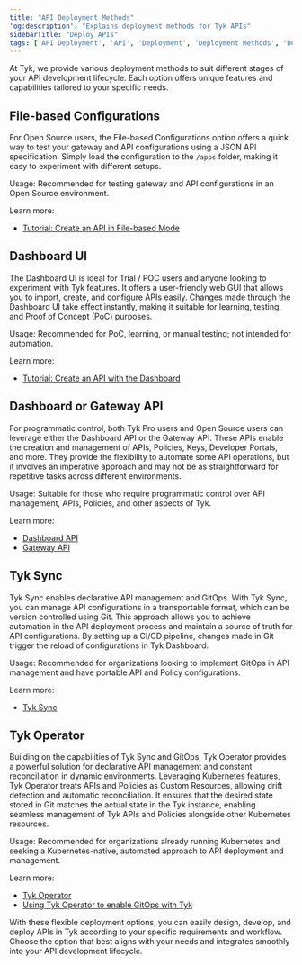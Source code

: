 ```yaml
---
title: "API Deployment Methods"
'og:description': "Explains deployment methods for Tyk APIs"
sidebarTitle: "Deploy APIs"
tags: ['API Deployment', 'API', 'Deployment', 'Deployment Methods', 'Deploy APIs', 'Tyk Sync', 'Tyk Operator']
---
```


At Tyk, we provide various deployment methods to suit different stages of your API development lifecycle. Each option offers unique features and capabilities tailored to your specific needs.

## File-based Configurations

For Open Source users, the File-based Configurations option offers a quick way to test your gateway and API configurations using a JSON API specification. Simply load the configuration to the `/apps` folder, making it easy to experiment with different setups.

Usage: Recommended for testing gateway and API configurations in an Open Source environment.

Learn more:
* [Tutorial: Create an API in File-based Mode](/nightly/api-management/gateway-config-managing-classic#create-an-api-in-file-based-mode)

## Dashboard UI

The Dashboard UI is ideal for Trial / POC users and anyone looking to experiment with Tyk features. It offers a user-friendly web GUI that allows you to import, create, and configure APIs easily. Changes made through the Dashboard UI take effect instantly, making it suitable for learning, testing, and Proof of Concept (PoC) purposes.

Usage: Recommended for PoC, learning, or manual testing; not intended for automation.

Learn more:
* [Tutorial: Create an API with the Dashboard](/nightly/api-management/gateway-config-managing-classic#create-an-api-with-the-dashboard)

## Dashboard or Gateway API

For programmatic control, both Tyk Pro users and Open Source users can leverage either the Dashboard API or the Gateway API. These APIs enable the creation and management of APIs, Policies, Keys, Developer Portals, and more. They provide the flexibility to automate some API operations, but it involves an imperative approach and may not be as straightforward for repetitive tasks across different environments.

Usage: Suitable for those who require programmatic control over API management, APIs, Policies, and other aspects of Tyk.

Learn more:
- [Dashboard API](/nightly/api-management/dashboard-configuration#exploring-the-dashboard-api)
- [Gateway API](/nightly/tyk-gateway-api)

## Tyk Sync

Tyk Sync enables declarative API management and GitOps. With Tyk Sync, you can manage API configurations in a transportable format, which can be version controlled using Git. This approach allows you to achieve automation in the API deployment process and maintain a source of truth for API configurations. By setting up a CI/CD pipeline, changes made in Git trigger the reload of configurations in Tyk Dashboard.

Usage: Recommended for organizations looking to implement GitOps in API management and have portable API and Policy configurations.

Learn more:
- [Tyk Sync](/nightly/api-management/automations/sync)

## Tyk Operator

Building on the capabilities of Tyk Sync and GitOps, Tyk Operator provides a powerful solution for declarative API management and constant reconciliation in dynamic environments. Leveraging Kubernetes features, Tyk Operator treats APIs and Policies as Custom Resources, allowing drift detection and automatic reconciliation. It ensures that the desired state stored in Git matches the actual state in the Tyk instance, enabling seamless management of Tyk APIs and Policies alongside other Kubernetes resources.

Usage: Recommended for organizations already running Kubernetes and seeking a Kubernetes-native, automated approach to API deployment and management.

Learn more:
- [Tyk Operator](/nightly/api-management/automations/operator#what-is-tyk-operator)
- [Using Tyk Operator to enable GitOps with Tyk](/nightly/api-management/automations)

With these flexible deployment options, you can easily design, develop, and deploy APIs in Tyk according to your specific requirements and workflow. Choose the option that best aligns with your needs and integrates smoothly into your API development lifecycle.
